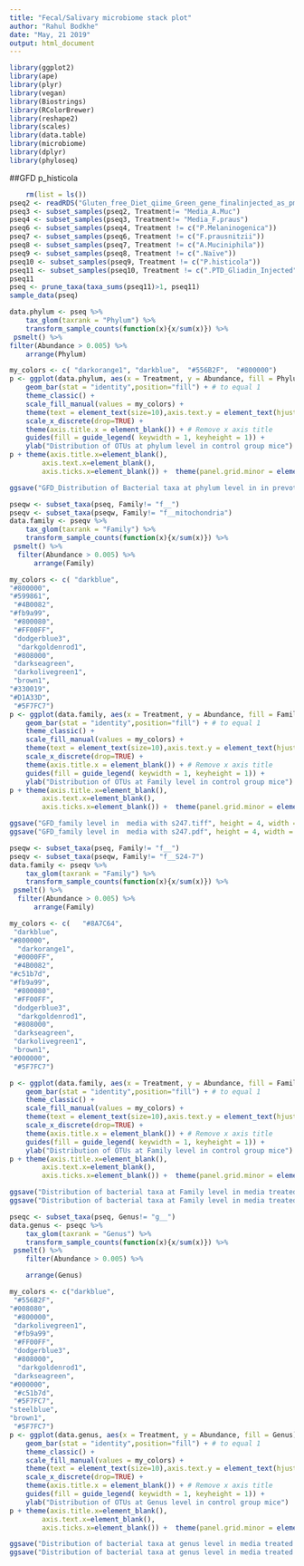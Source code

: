 ---
title: "Fecal/Salivary microbiome stack plot"
author: "Rahul Bodkhe"
date: "May, 21 2019"
output: html_document
---

```{r}
library(ggplot2)
library(ape)
library(plyr)
library(vegan)
library(Biostrings)
library(RColorBrewer)
library(reshape2)
library(scales)
library(data.table)
library(microbiome)
library(dplyr)
library(phyloseq)

```
##GFD p_histicola
```{r}
	rm(list = ls())
pseq2 <- readRDS("Gluten_free_Diet_qiime_Green_gene_finalinjected_as_pm2.rds")
pseq3 <- subset_samples(pseq2, Treatment!= "Media_A.Muc")
pseq4 <- subset_samples(pseq3, Treatment!= "Media_F.praus")
pseq6 <- subset_samples(pseq4, Treatment != c("P.Melaninogenica"))
pseq7 <- subset_samples(pseq6, Treatment != c("F.prausnitzii"))
pseq8 <- subset_samples(pseq7, Treatment != c("A.Muciniphila"))
pseq9 <- subset_samples(pseq8, Treatment != c(".Naïve"))
pseq10 <- subset_samples(pseq9, Treatment != c("P.histicola"))
pseq11 <- subset_samples(pseq10, Treatment != c(".PTD_Gliadin_Injected"))
pseq11
pseq <- prune_taxa(taxa_sums(pseq11)>1, pseq11)
sample_data(pseq)
```
```{r}
data.phylum <- pseq %>%
    tax_glom(taxrank = "Phylum") %>% 
    transform_sample_counts(function(x){x/sum(x)}) %>%
 psmelt() %>% 
filter(Abundance > 0.005) %>%
    arrange(Phylum)

```
```{r}
my_colors <- c( "darkorange1", "darkblue",  "#556B2F",  "#800000")
p <- ggplot(data.phylum, aes(x = Treatment, y = Abundance, fill = Phylum)) +
    geom_bar(stat = "identity",position="fill") + # to equal 1
    theme_classic() +
    scale_fill_manual(values = my_colors) +
    theme(text = element_text(size=10),axis.text.y = element_text(hjust=1)) +
    scale_x_discrete(drop=TRUE) +
    theme(axis.title.x = element_blank()) + # Remove x axis title
    guides(fill = guide_legend( keywidth = 1, keyheight = 1)) +
    ylab("Distribution of OTUs at phylum level in control group mice") 
p + theme(axis.title.x=element_blank(),
        axis.text.x=element_blank(),
        axis.ticks.x=element_blank()) +  theme(panel.grid.minor = element_blank(), panel.grid.major = element_blank()) + facet_grid(cols =  vars(Time_of_sampling))

ggsave("GFD_Distribution of Bacterial taxa at phylum level in in prevotella media mice.tiff", height = 4, width = 5)
```
```{r}
pseqw <- subset_taxa(pseq, Family!= "f__")
pseqv <- subset_taxa(pseqw, Family!= "f__mitochondria")
data.family <- pseqv %>%
    tax_glom(taxrank = "Family") %>% 
    transform_sample_counts(function(x){x/sum(x)}) %>%
 psmelt() %>% 
  filter(Abundance > 0.005) %>%
      arrange(Family)
```

```{r}
my_colors <- c( "darkblue",
"#800000",
"#599861",
 "#4B0082",
"#fb9a99",
 "#800080", 
 "#FF00FF",
 "dodgerblue3",
  "darkgoldenrod1",
 "#808000",
 "darkseagreen",
 "darkolivegreen1",
 "brown1",
"#330019",
"#D1A33D",
 "#5F7FC7")
p <- ggplot(data.family, aes(x = Treatment, y = Abundance, fill = Family)) +
    geom_bar(stat = "identity",position="fill") + # to equal 1
    theme_classic() +
    scale_fill_manual(values = my_colors) +
    theme(text = element_text(size=10),axis.text.y = element_text(hjust=1)) +
    scale_x_discrete(drop=TRUE) +
    theme(axis.title.x = element_blank()) + # Remove x axis title
    guides(fill = guide_legend( keywidth = 1, keyheight = 1)) +
    ylab("Distribution of OTUs at Family level in control group mice") 
p + theme(axis.title.x=element_blank(),
        axis.text.x=element_blank(),
        axis.ticks.x=element_blank()) +  theme(panel.grid.minor = element_blank(), panel.grid.major = element_blank()) + facet_grid(cols =  vars(Time_of_sampling))

ggsave("GFD_family level in  media with s247.tiff", height = 4, width = 5)
ggsave("GFD_family level in  media with s247.pdf", height = 4, width = 5)


```
```{r}

pseqw <- subset_taxa(pseq, Family!= "f__")
pseqv <- subset_taxa(pseqw, Family!= "f__S24-7")
data.family <- pseqv %>%
    tax_glom(taxrank = "Family") %>% 
    transform_sample_counts(function(x){x/sum(x)}) %>%
 psmelt() %>% 
  filter(Abundance > 0.005) %>%
      arrange(Family)

```

```{r}
my_colors <- c(   "#8A7C64",
 "darkblue",
"#800000",
  "darkorange1",
 "#0000FF",
 "#4B0082",
"#c51b7d",
"#fb9a99",
 "#800080", 
 "#FF00FF",
 "dodgerblue3",
  "darkgoldenrod1",
 "#808000",
 "darkseagreen",
 "darkolivegreen1",
 "brown1",
"#000000",
 "#5F7FC7")

p <- ggplot(data.family, aes(x = Treatment, y = Abundance, fill = Family)) +
    geom_bar(stat = "identity",position="fill") + # to equal 1
    theme_classic() +
    scale_fill_manual(values = my_colors) +
    theme(text = element_text(size=10),axis.text.y = element_text(hjust=1)) +
    scale_x_discrete(drop=TRUE) +
    theme(axis.title.x = element_blank()) + # Remove x axis title
    guides(fill = guide_legend( keywidth = 1, keyheight = 1)) +
    ylab("Distribution of OTUs at Family level in control group mice") 
p + theme(axis.title.x=element_blank(),
        axis.text.x=element_blank(),
        axis.ticks.x=element_blank()) +  theme(panel.grid.minor = element_blank(), panel.grid.major = element_blank()) + facet_grid(cols =  vars(Time_of_sampling))

ggsave("Distribution of bacterial taxa at Family level in media treated mice.tiff", height = 4, width = 5)
ggsave("Distribution of bacterial taxa at Family level in media treated mice.pdf", height = 4, width = 5)

```
```{r}
pseqc <- subset_taxa(pseq, Genus!= "g__")
data.genus <- pseqc %>%
    tax_glom(taxrank = "Genus") %>% 
    transform_sample_counts(function(x){x/sum(x)}) %>%
 psmelt() %>% 
    filter(Abundance > 0.005) %>%

    arrange(Genus)
```

```{r}
my_colors <- c("darkblue",
 "#556B2F",
"#008080",
 "#800000",
 "darkolivegreen1",
 "#fb9a99",
 "#FF00FF",
 "dodgerblue3",
 "#808000",
  "darkgoldenrod1",
 "darkseagreen",
"#000000",
 "#c51b7d",
 "#5F7FC7",
"steelblue",
"brown1",
 "#5F7FC7")
p <- ggplot(data.genus, aes(x = Treatment, y = Abundance, fill = Genus)) +
    geom_bar(stat = "identity",position="fill") + # to equal 1
    theme_classic() +
    scale_fill_manual(values = my_colors) +
    theme(text = element_text(size=10),axis.text.y = element_text(hjust=1)) +
    scale_x_discrete(drop=TRUE) +
    theme(axis.title.x = element_blank()) + # Remove x axis title
    guides(fill = guide_legend( keywidth = 1, keyheight = 1)) +
    ylab("Distribution of OTUs at Genus level in control group mice") 
p + theme(axis.title.x=element_blank(),
        axis.text.x=element_blank(),
        axis.ticks.x=element_blank()) +  theme(panel.grid.minor = element_blank(), panel.grid.major = element_blank()) + facet_grid(cols =  vars(Time_of_sampling))

ggsave("Distribution of bacterial taxa at genus level in media treated mice.tiff", height = 4, width = 5)
ggsave("Distribution of bacterial taxa at genus level in media treated mice.pdf", height = 4, width = 5)
```
